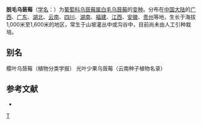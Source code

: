{{Infraspeciesbox
| name = 脱毛乌蔹莓
| status = 
| status_system = 
| image =
| genus = Cayratia
| species link = 白毛乌蔹莓
| species = albifolia
| varietas = glabra
| authority = (Gagnep.) [[李朝銮|C. L. Li]]
}}

'''脱毛乌蔹莓'''（[[学名|学名]]：{{lang|la|''Cayratia albifolia'' var. ''glabra''}}）为[[葡萄科|葡萄科]][[乌蔹莓属|乌蔹莓属]][[白毛乌蔹莓|白毛乌蔹莓]]的[[变种|变种]]。分布在[[中国大陆|中国大陆]]的[[广西|广西]]、[[广东|广东]]、[[湖北|湖北]]、[[云南|云南]]、[[四川|四川]]、[[湖南|湖南]]、[[福建|福建]]、[[江西|江西]]、[[安徽|安徽]]、[[贵州|贵州]]等地，生长于海拔1,000米至1,600米的地区，常生于山坡灌丛中或沟谷中，目前尚未由人工引种栽培。

== 别名 ==
樱叶乌蔹莓（植物分类学报） 光叶少果乌蔹莓（云南种子植物名录）

== 参考文献 ==
<div class="references-small">
* {{cite web| url =http://www.bioinfo.cn/db05/KmzwSpecies.php?action=view&id=28824| title =脱毛乌蔹莓（变种）| work =《中国高等植物数据库全库》| publisher =中国科学院微生物研究所| author =昆明植物研究所| accessdate =2009-02-26| deadurl =yes| archiveurl =https://web.archive.org/web/20160305021516/http://www.bioinfo.cn/db05/KmzwSpecies.php?action=view&id=28824| archivedate =2016-03-05}}
</div>
{{Taxonbar}}
{{Plant-stub}}
[[Category:乌蔹莓属|T]]